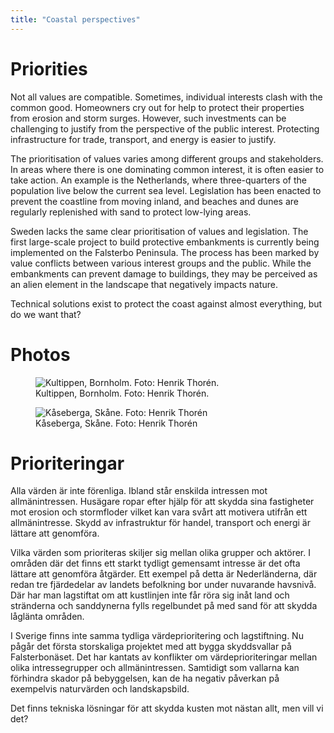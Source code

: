 ```yaml
---
title: "Coastal perspectives"
---
```


# Priorities

Not all values are compatible. Sometimes, individual interests clash with the common good. Homeowners cry out for help to protect their properties from erosion and storm surges. However, such investments can be challenging to justify from the perspective of the public interest. Protecting infrastructure for trade, transport, and energy is easier to justify.

The prioritisation of values varies among different groups and stakeholders. In areas where there is one dominating common interest, it is often easier to take action. An example is the Netherlands, where three-quarters of the population live below the current sea level. Legislation has been enacted to prevent the coastline from moving inland, and beaches and dunes are regularly replenished with sand to protect low-lying areas.

Sweden lacks the same clear prioritisation of values and legislation. The first large-scale project to build protective embankments is currently being implemented on the Falsterbo Peninsula. The process has been marked by value conflicts between various interest groups and the public. While the embankments can prevent damage to buildings, they may be perceived as an alien element in the landscape that negatively impacts nature.

Technical solutions exist to protect the coast against almost everything, but do we want that?

# Photos

![Kultippen, Bornholm. Foto: Henrik Thorén.](../img/prio_vepa.jpg)

![Kåseberga, Skåne. Foto: Henrik Thorén](../img/prio_liten.jpg)

# Prioriteringar

Alla värden är inte förenliga. Ibland står enskilda intressen mot allmänintressen. Husägare ropar efter hjälp för att skydda sina fastigheter mot erosion och stormfloder vilket kan vara svårt att motivera utifrån ett allmänintresse. Skydd av infrastruktur för handel, transport och energi är lättare att genomföra.

Vilka värden som prioriteras skiljer sig mellan olika grupper och aktörer. I områden där det finns ett starkt tydligt gemensamt intresse är det ofta lättare att genomföra åtgärder. Ett exempel på detta är Nederländerna, där redan tre fjärdedelar av landets befolkning bor under nuvarande havsnivå. Där har man lagstiftat om att kustlinjen inte får röra sig inåt land och stränderna och sanddynerna fylls regelbundet på med sand för att skydda låglänta områden.

I Sverige finns inte samma tydliga värdeprioritering och lagstiftning. Nu pågår det första storskaliga projektet med att bygga skyddsvallar på Falsterbonäset. Det har kantats av konflikter om värdeprioriteringar mellan olika intressegrupper och allmänintressen. Samtidigt som vallarna kan förhindra skador på bebyggelsen, kan de ha negativ påverkan på exempelvis naturvärden och landskapsbild.

Det finns tekniska lösningar för att skydda kusten mot nästan allt, men vill vi det?
